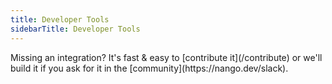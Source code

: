 ```yaml
---
title: Developer Tools
sidebarTitle: Developer Tools
---
```


<Tip>
    Missing an integration? It's fast & easy to [contribute it](/contribute) or we'll build it if you ask for it in the [community](https://nango.dev/slack).
</Tip>

<CardGroup cols={4}>
    <Card title="Amazon" href="/integrations/all/amazon" color="#68a063" />
    <Card title="Atlassian" href="/integrations/all/atlassian" color="#68a063" />
    <Card title="Bitbucket" href="/integrations/all/bitbucket" color="#68a063" />
    <Card title="Digital Ocean" href="/integrations/all/digitalocean" color="#68a063" />
    <Card title="Github" href="/integrations/all/github" color="#68a063" />
    <Card title="Gitlab" href="/integrations/all/gitlab" color="#68a063" />
    <Card title="PagerDuty" href="/integrations/all/pagerduty" color="#68a063" />
    <Card title="Wakatime" href="/integrations/all/wakatime" color="#68a063" />
</CardGroup>

